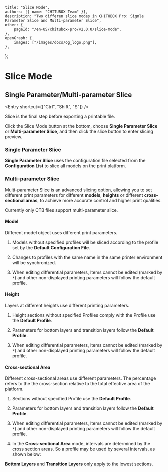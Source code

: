 
	title: "Slice Mode",
	authors: [{ name: "CHITUBOX Team" }],
	description: "Two differen slice modes in CHITUBOX Pro: Signle Parameter Slice and Multi-parameter Slice",
	other: {
		pageId: "/en-US/chitubox-pro/v2.0.0/slice-mode",
	},
	openGraph: {
		images: ["/images/docs/og_logo.png"],
	},
};

# Slice Mode

## Single Parameter/Multi-parameter Slice

<Entry shortcut={["Ctrl", "Shift", "S"]} />

Slice is the final step before exporting a printable file.

Click the Slice Mode button at the bottom,  choose **Single Parameter Slice** or **Multi-parameter Slice**, and then click the slice button to enter slicing preview.

### Single Parameter Slice

**Single Parameter Slice** uses the configuration file selected from the **Configuration List** to slice all models on the print platform.

### Multi-parameter Slice

Multi-parameter Slice is an advanced slicing option, allowing you to set different print parameters for different **models**, **heights** or different **cross-sectional areas**, to achieve more accurate control and higher print qualities.

<Admonition type="note" title="Note">
	Currently only CTB files support multi-parameter slice.
</Admonition>

#### Model

Different model object uses different print parameters.

1. Models without specified profiles will be sliced according to the profile set by the **Default Configuration File**.

1. Changes to profiles with the same name in the same printer environment will be synchronized.

1. When editing differential parameters, Items cannot be edited (marked by `*`) and other non-displayed printing parameters will follow the default profile.

#### Height

Layers at different heights use different printing parameters.

1. Height sections without specified Profiles comply with the Profile use the **Default Profile**.

1. Parameters for bottom layers and transition layers follow the **Default Profile**.

1. When editing differential parameters, Items cannot be edited (marked by `*`) and other non-displayed printing parameters will follow the default profile.

#### Cross-sectional Area

Different cross-sectional areas use different parameters. The percentage refers to the the cross-section relative to the total effective area of the platform.

1. Sections without specified Profile use the **Default Profile**. 

1. Parameters for bottom layers and transition layers follow the **Default Profile**.

1. When editing differential parameters, Items cannot be edited (marked by `*`) and other non-displayed printing parameters will follow the default profile.

1. In the **Cross-sectional Area** mode, intervals are determined by the cross section areas. So a profile may be used by several intervals, as shown below:

**Bottom Layers** and **Transition Layers** only apply to the lowest sections.
